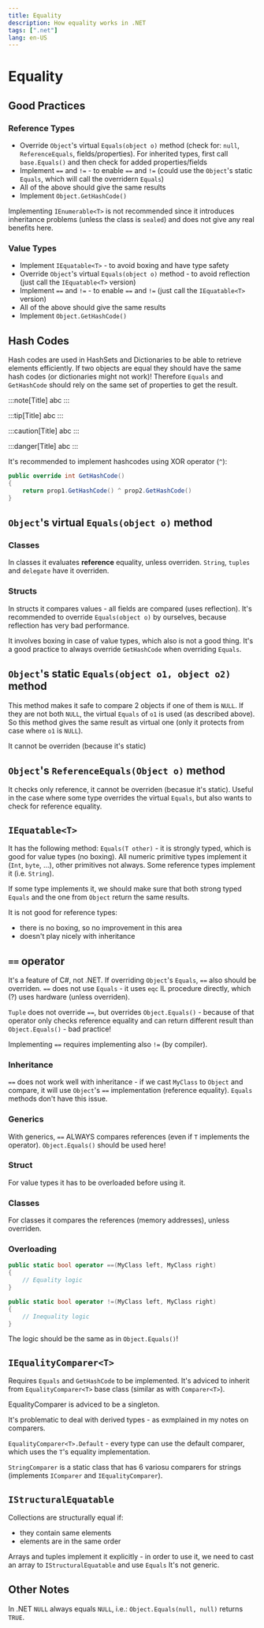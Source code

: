 ```yaml
---
title: Equality
description: How equality works in .NET
tags: [".net"]
lang: en-US
---
```



# Equality

## Good Practices

### Reference Types

- Override `Object`'s virtual `Equals(object o)` method (check for: `null`,
  `ReferenceEquals`, fields/properties). For inherited types, first call
  `base.Equals()` and then check for added properties/fields
- Implement `==` and `!=` - to enable `==` and `!=` (could use the `Object`'s
  static `Equals`, which will call the overridern `Equals`)
- All of the above should give the same results
- Implement `Object.GetHashCode()`

Implementing `IEnumerable<T>` is not recommended since it introduces inheritance
problems (unless the class is `sealed`) and does not give any real benefits
here.

### Value Types

- Implement `IEquatable<T>` - to avoid boxing and have type safety
- Override `Object`'s virtual `Equals(object o)` method - to avoid reflection
  (just call the `IEquatable<T>` version)
- Implement `==` and `!=` - to enable `==` and `!=` (just call the
  `IEquatable<T>` version)
- All of the above should give the same results
- Implement `Object.GetHashCode()`

## Hash Codes

Hash codes are used in HashSets and Dictionaries to be able to retrieve elements
efficiently. If two objects are equal they should have the same hash codes (or
dictionaries might not work)! Therefore `Equals` and `GetHashCode` should rely
on the same set of properties to get the result.

:::note[Title]
abc
:::

:::tip[Title]
abc
:::

:::caution[Title]
abc
:::

:::danger[Title]
abc
:::

It's recommended to implement hashcodes using XOR operator (`^`):

```csharp {1}
public override int GetHashCode()
{
    return prop1.GetHashCode() ^ prop2.GetHashCode()
}
```

## `Object`'s virtual `Equals(object o)` method

### Classes

In classes it evaluates **reference** equality, unless overriden. `String`,
`tuples` and `delegate` have it overriden.

### Structs

In structs it compares values - all fields are compared (uses reflection). It's
recommended to override `Equals(object o)` by ourselves, because reflection has
very bad performance.

It involves boxing in case of value types, which also is not a good thing. It's
a good practice to always override `GetHashCode` when overriding `Equals`.

## `Object`'s static `Equals(object o1, object o2)` method

This method makes it safe to compare 2 objects if one of them is `NULL`. If they
are not both `NULL`, the virtual `Equals` of `o1` is used (as described above).
So this method gives the same result as virtual one (only it protects from case
where `o1` is `NULL`).

It cannot be overriden (because it's static)

## `Object`'s `ReferenceEquals(Object o)` method

It checks only reference, it cannot be overriden (becasue it's static). Useful
in the case where some type overrides the virtual `Equals`, but also wants to
check for reference equality.

## `IEquatable<T>`

It has the following method: `Equals(T other)` - it is strongly typed, which is
good for value types (no boxing). All numeric primitive types implement it
(`Int`, `byte`, ...), other primitives not always. Some reference types
implement it (i.e. `String`).

If some type implements it, we should make sure that both strong typed `Equals`
and the one from `Object` return the same results.

It is not good for reference types:
- there is no boxing, so no improvement in this area
- doesn't play nicely with inheritance

## `==` operator

It's a feature of C#, not .NET. If overriding `Object`'s `Equals`, `==` also
should be overriden. `==` does not use `Equals` - it uses `eqc` IL procedure
directly, which (?) uses hardware (unless overriden).

`Tuple` does not override `==`, but overrides `Object.Equals()` - because of
that operator only checks reference equality and can return different result
than `Object.Equals()` - bad practice!

Implementing `==` requires implementing also `!=` (by compiler).

### Inheritance

`==` does not work well with inheritance - if we cast `MyClass` to `Object` and
compare, it will use `Object`'s `==` implementation (reference equality).
`Equals` methods don't have this issue.

### Generics

With generics, `==` ALWAYS compares references (even if `T` implements the
operator). `Object.Equals()` should be used here!

### Struct

For value types it has to be overloaded before using it.

### Classes
For classes it compares the references (memory addresses), unless overriden.

### Overloading

```csharp
public static bool operator ==(MyClass left, MyClass right) 
{
    // Equality logic
}

public static bool operator !=(MyClass left, MyClass right) 
{
    // Inequality logic
}
```

The logic should be the same as in `Object.Equals()`!

## `IEqualityComparer<T>`

Requires `Equals` and `GetHashCode` to be implemented. It's adviced to inherit
from `EqualityComparer<T>` base class (similar as with `Comparer<T>`).

EqualityComparer is adviced to be a singleton.

It's problematic to deal with derived types - as exmplained in my notes on
comparers.

`EqualityComparer<T>.Default` - every type can use the default comparer, which
uses the `T`'s equality implementation.

`StringComparer` is a static class that has 6 variosu comparers for strings
(implements `IComparer` and `IEqualityComparer`).

## `IStructuralEquatable`

Collections are structurally equal if:
- they contain same elements
- elements are in the same order

Arrays and tuples implement it explicitly - in order to use it, we need to cast
an array to `IStructuralEquatable` and use `Equals` It's not generic.

## Other Notes

In .NET `NULL` always equals `NULL`, i.e.: `Object.Equals(null, null)` returns
`TRUE`.